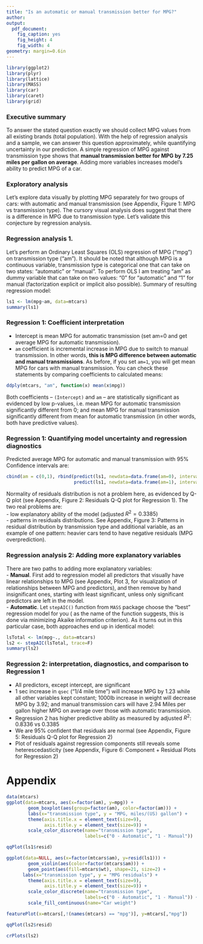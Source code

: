 ```yaml
---
title: "Is an automatic or manual transmission better for MPG?"
author:
output:
  pdf_document:
    fig_caption: yes
    fig_height: 4
    fig_width: 4
geometry: margin=0.6in
---
```


```r
library(ggplot2)
library(plyr)
library(lattice)
library(MASS)
library(car)
library(caret)
library(grid)
```

### Executive summary  
To answer the stated question exactly we should collect MPG values 
from all existing brands (total population). With the help of regression 
analysis and a sample, we can answer this question approximately, while quantifying uncertainty
in our prediction. A simple regression of MPG against transmission type shows that 
**manual transmission better for MPG by 7.25 miles per gallon on average**.
Adding more variables increases model's ability to predict MPG of a car.  

### Exploratory analysis  

Let's explore data visually by plotting MPG separately for two groups of cars: with automatic
and manual transmission (see Appendix, Figure 1: MPG vs transmission type).
The cursory visual analysis does suggest that there is a difference in MPG due to
transmission type. Let's validate this conjecture by regression analysis.  

### Regression analysis 1.  

Let's perform an Ordinary Least Squares (OLS) regression of MPG ("mpg") on transmission type ("am").
It should be noted that although MPG is a continuous variable, transmission type is
categorical one that can take on two states: "automatic" or "manual". To perform
OLS I am treating "am" as dummy variable that can take on two values: "0" for "automatic" and "1" for manual (factorization explicit or implicit also possible). Summary of resulting regression model:

```r
ls1 <- lm(mpg~am, data=mtcars)
summary(ls1)
```

### Regression 1: Coefficient interpretation  

- Intercept is mean MPG for automatic transmission (set am=0 and get average
MPG for automatic transmission).
- `am` coefficient is incremental increase in MPG due to switch to manual transmission. In other words, **this is MPG difference between automatic and manual transmissions**. As before, if you set `am=1`, you will get mean MPG for cars with manual transmission. You can check these statements by comparing coefficients to calculated means:
```r
ddply(mtcars, "am", function(x) mean(x$mpg))
```
Both coefficients -- `(Intercept)` and `am` -- are statistically significant as 
evidenced by low p-values, i.e. mean MPG for automatic transmission significantly different
from 0; and mean MPG for manual transmission significantly different from mean for automatic transmission (in other words, both have predictive values).  

### Regression 1: Quantifying model uncertainty and regression diagnostics  

Predicted average MPG for automatic and manual transmission with 95% Confidence intervals are:
```r
cbind(am = c(0,1), rbind(predict(ls1, newdata=data.frame(am=0), interval = "confidence"),
                         predict(ls1, newdata=data.frame(am=1), interval = "confidence")))
```



Normality of residuals distribution is not a problem here, as evidenced by 
Q-Q plot (see Appendix, Figure 2: Residuals Q-Q plot for Regression 1). The two
real problems are:  
- low explanatory ability of the model (adjusted $R^2 = 0.3385$)  
- patterns in residuals distributions. See Appendix, Figure 3: Patterns in residual distribution by transmission type and additional variable, as an example of one pattern: heavier cars tend to have
negative residuals (MPG overprediction).

### Regression analysis 2: Adding more explanatory variables  

There are two paths to adding more explanatory variables:  
- **Manual**. First add to regression model all predictors that visually have linear
relationships to MPG (see Appendix, Plot 3, for visualization of
relationships between MPG and predictors), and then remove by hand
insignificant ones, starting with least significant, unless only
significant predictors are left in the model.  
- **Automatic**. Let `stepAIC()` function from `MASS` package choose the "best" regression
model for you ( as the name of the function suggests, this is done via minimizing Akaike information criterion).
As it turns out in this particular case, both approaches end up in identical model:

```r
lsTotal <- lm(mpg~., data=mtcars)
ls2 <- stepAIC(lsTotal, trace=F)
summary(ls2)
```

### Regression 2: interpretation, diagnostics, and comparison to Regression 1  

- All predictors, except intercept, are significant
- 1 sec increase in `qsec` ("1/4 mile time") will increase MPG by 1.23 while all other variables kept constant; 1000lb increase in weight will decrease MPG by 3.92; and manual transmission cars will have 2.94 Miles per gallon higher MPG on average over those with automatic 
transmission.
- Regression 2 has higher predictive ability as measured by adjusted $R^2$: 0.8336 vs 0.3385
- We are 95% confident that residuals are normal (see Appendix, Figure 5: Residuals Q-Q plot for Regression 2)
- Plot of residuals against regression components still reveals some heterescedasticity (see Appendix, Figure 6: Component + Residual Plots for Regression 2)

# Appendix
```r
data(mtcars)
ggplot(data=mtcars, aes(x=factor(am), y=mpg)) +
        geom_boxplot(aes(group=factor(am), color=factor(am))) +
        labs(x="transmission type", y = "MPG, miles/(US) gallon") +
        theme(axis.title.x = element_text(size=9),
              axis.title.y = element_text(size=9)) +
        scale_color_discrete(name="transmission type",
                             labels=c("0 - Automatic", "1 - Manual"))
```



```r
qqPlot(ls1$resid)

```

```r
ggplot(data=NULL, aes(x=factor(mtcars$am), y=resid(ls1))) +
        geom_violin(aes(color=factor(mtcars$am))) +
        geom_point(aes(fill=mtcars$wt), shape=21, size=2) +
      labs(x="transmission type", y = "MPG residuals") +
        theme(axis.title.x = element_text(size=9),
              axis.title.y = element_text(size=9)) +
        scale_color_discrete(name="transmission type",
                             labels=c("0 - Automatic", "1 - Manual")) +
        scale_fill_continuous(name="Car weight")
```


```r
featurePlot(x=mtcars[,!(names(mtcars) == "mpg")], y=mtcars[,"mpg"])
```


```r
qqPlot(ls2$resid)
```

```r
crPlots(ls2)
```
